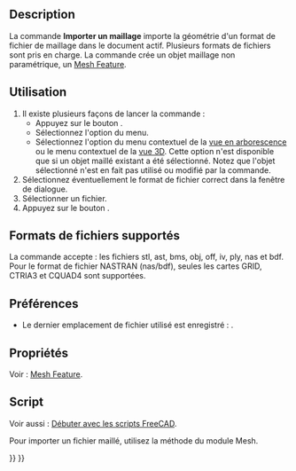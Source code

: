 <languages/>

{{Docnav/fr
| 
|[[Mesh_Export/fr|Exporter un maillage]]
|[[Mesh_Workbench/fr|Atelier Mesh]]
|IconL=
|IconR=Mesh_Export.svg
|IconC=Workbench_Mesh.svg
}}

<div class="mw-translate-fuzzy">
{{GuiCommand/fr
|Name=Mesh Import‏‎
|Name/fr=Mesh Importer un maillage
|MenuLocation=Maillages → Importer un maillage...
|Workbenches=[[Mesh_Workbench/fr|Mesh]]
|SeeAlso=[[Std_Import/fr|Std Importer]], [[Std_Open/fr|Std Ouvrir]], [[Import_Export/fr|Import Export]]
}}
</div>

==Description==

La commande '''Importer un maillage''' importe la géométrie d'un format de fichier de maillage dans le document actif. Plusieurs formats de fichiers sont pris en charge. La commande crée un objet maillage non paramétrique, un [[Mesh_Feature/fr|Mesh Feature]].

<span id="Usage"></span>
==Utilisation==

<div class="mw-translate-fuzzy">
# Il existe plusieurs façons de lancer la commande :
#* Appuyez sur le bouton {{Button|[[Image:Mesh_Import.svg|16px]] [[Mesh_Import/fr|Importer un maillage...]]}}.
#* Sélectionnez l'option {{MenuCommand|Maillages → [[Image:Mesh_Import.svg|16px]] Importer un maillage...}} du menu.
#* Sélectionnez l'option {{MenuCommand|[[Image:Mesh_Import.svg|16px]] Importer un maillage...}} du menu contextuel de la [[Tree_view/fr|vue en arborescence]] ou le menu contextuel de la [[3D_view/fr|vue 3D]]. Cette option n'est disponible que si un objet maillé existant a été sélectionné. Notez que l'objet sélectionné n'est en fait pas utilisé ou modifié par la commande.
# Sélectionnez éventuellement le format de fichier correct dans la fenêtre de dialogue.
# Sélectionner un fichier.
# Appuyez sur le bouton {{Button|Ouvrir}}.
</div>

<span id="Supported_file_formats"></span>
==Formats de fichiers supportés==

La commande accepte : les fichiers stl, ast, bms, obj, off, iv, ply, nas et bdf. Pour le format de fichier NASTRAN (nas/bdf), seules les cartes GRID, CTRIA3 et CQUAD4 sont supportées.

<span id="Preferences"></span>
==Préférences==

* Le dernier emplacement de fichier utilisé est enregistré : {{MenuCommand|Outils → Editer les paramètres... → BaseApp → Preferences → General → FileOpenSavePath}}.

<span id="Properties"></span>
==Propriétés==

Voir : [[Mesh_Feature/fr|Mesh Feature]].

<span id="Scripting"></span>
==Script==

Voir aussi : [[FreeCAD_Scripting_Basics/fr|Débuter avec les scripts FreeCAD]].

Pour importer un fichier maillé, utilisez la méthode {{incode|insert}} du module Mesh.

{{Code|code=
import Mesh
Mesh.insert('D:/testfiles/cylinder.stl')
}}


{{Docnav/fr
| 
|[[Mesh_Export/fr|Exporter un maillage]]
|[[Mesh_Workbench/fr|Atelier Mesh]]
|IconL=
|IconR=Mesh_Export.svg
|IconC=Workbench_Mesh.svg
}}

{{Mesh Tools navi{{#translation:}}}}
{{Userdocnavi{{#translation:}}}}
{{clear}}